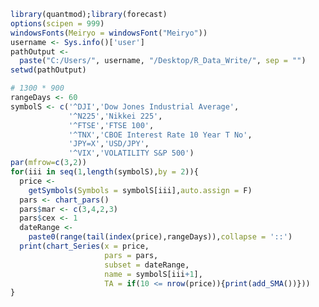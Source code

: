 ```r
library(quantmod);library(forecast)
options(scipen = 999)
windowsFonts(Meiryo = windowsFont("Meiryo"))
username <- Sys.info()['user']
pathOutput <-
  paste("C:/Users/", username, "/Desktop/R_Data_Write/", sep = "")
setwd(pathOutput)
```

```r
# 1300 * 900
rangeDays <- 60
symbolS <- c('^DJI','Dow Jones Industrial Average',
             '^N225','Nikkei 225',
             '^FTSE','FTSE 100',
             '^TNX','CBOE Interest Rate 10 Year T No',
             'JPY=X','USD/JPY',
             '^VIX','VOLATILITY S&P 500')
par(mfrow=c(3,2))
for(iii in seq(1,length(symbolS),by = 2)){
  price <-
    getSymbols(Symbols = symbolS[iii],auto.assign = F)
  pars <- chart_pars()
  pars$mar <- c(3,4,2,3)
  pars$cex <- 1
  dateRange <-
    paste0(range(tail(index(price),rangeDays)),collapse = '::')
  print(chart_Series(x = price,
                     pars = pars,
                     subset = dateRange,
                     name = symbolS[iii+1],
                     TA = if(10 <= nrow(price)){print(add_SMA())}))
}
```
